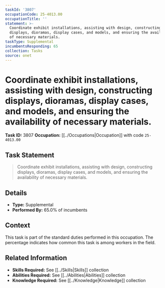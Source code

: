 ```yaml
---
taskId: '3807'
occupationCode: 25-4013.00
occupationTitle: ''
statement: >-
  Coordinate exhibit installations, assisting with design, constructing
  displays, dioramas, display cases, and models, and ensuring the availability
  of necessary materials.
taskType: Supplemental
incumbentsResponding: 65
collection: Tasks
source: onet
---
```

# Coordinate exhibit installations, assisting with design, constructing displays, dioramas, display cases, and models, and ensuring the availability of necessary materials.

**Task ID:** 3807
**Occupation:** [[../Occupations|Occupation]] with code `25-4013.00`

## Task Statement

> Coordinate exhibit installations, assisting with design, constructing displays, dioramas, display cases, and models, and ensuring the availability of necessary materials.

## Details

- **Type:** Supplemental
- **Performed By:** 65.0% of incumbents

## Context

This task is part of the standard duties performed in this occupation. The percentage indicates how common this task is among workers in the field.

## Related Information

- **Skills Required:** See [[../Skills|Skills]] collection
- **Abilities Required:** See [[../Abilities|Abilities]] collection
- **Knowledge Required:** See [[../Knowledge|Knowledge]] collection
